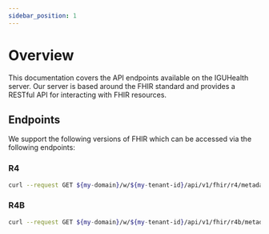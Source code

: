 ```yaml
---
sidebar_position: 1
---
```


# Overview

This documentation covers the API endpoints available on the IGUHealth server.
Our server is based around the FHIR standard and provides a RESTful API for interacting with FHIR resources.

## Endpoints

We support the following versions of FHIR which can be accessed via the following endpoints:

### R4
```bash
curl --request GET ${my-domain}/w/${my-tenant-id}/api/v1/fhir/r4/metadata
```

### R4B
```bash
curl --request GET ${my-domain}/w/${my-tenant-id}/api/v1/fhir/r4b/metadata
```